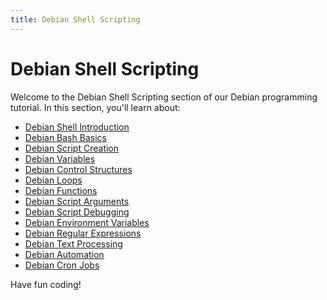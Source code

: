 ```yaml
---
title: Debian Shell Scripting
---
```


# Debian Shell Scripting

Welcome to the Debian Shell Scripting section of our Debian programming tutorial. In this section, you'll learn about:

- [Debian Shell Introduction](./0-debian-shell-introduction.mdx)
- [Debian Bash Basics](./1-debian-bash-basics.mdx)
- [Debian Script Creation](./2-debian-script-creation.mdx)
- [Debian Variables](./3-debian-variables.mdx)
- [Debian Control Structures](./4-debian-control-structures.mdx)
- [Debian Loops](./5-debian-loops.mdx)
- [Debian Functions](./6-debian-functions.mdx)
- [Debian Script Arguments](./7-debian-script-arguments.mdx)
- [Debian Script Debugging](./8-debian-script-debugging.mdx)
- [Debian Environment Variables](./9-debian-environment-variables.mdx)
- [Debian Regular Expressions](./10-debian-regular-expressions.mdx)
- [Debian Text Processing](./11-debian-text-processing.mdx)
- [Debian Automation](./12-debian-automation.mdx)
- [Debian Cron Jobs](./13-debian-cron-jobs.mdx)

Have fun coding!